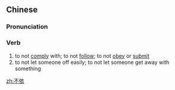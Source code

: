 ==Chinese==
{{zh-forms}}

===Pronunciation===
{{zh-pron
|m=不yī
|cat=v
}}

===Verb===
{{zh-verb}}

# to not [[comply]] with; to not [[follow]]; to not [[obey]] or [[submit]]
# to not let someone off easily; to not let someone get away with something

[[zh:不依]]